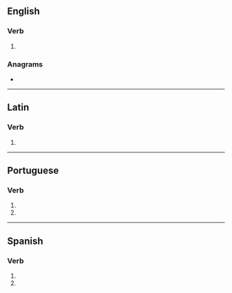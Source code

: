 {{also|récusés|recusés|récuses}}
==English==

===Verb===
{{head|en|verb form}}

# {{en-third-person singular of|recuse}}

===Anagrams===
* {{anagrams|en|a=ceerssu|rescues|secuers|secures}}

----

==Latin==

===Verb===
{{la-verb-form|recūsēs}}

# {{inflection of|recūsō||2|s|pres|actv|subj|lang=la}}

----

==Portuguese==

===Verb===
{{head|pt|verb form}}

# {{inflection of|recusar||2|s|pres|subj|lang=pt}}
# {{inflection of|recusar||2|s|negative|impr|lang=pt}}

----

==Spanish==

===Verb===
{{head|es|verb form}}

# {{es-verb form of|ending=ar|mood=imperative|sense=negative|pers=2|formal=no|number=singular|recusar}}
# {{es-verb form of|ending=ar|mood=subjunctive|tense=present|pers=2|formal=no|number=singular|recusar}}